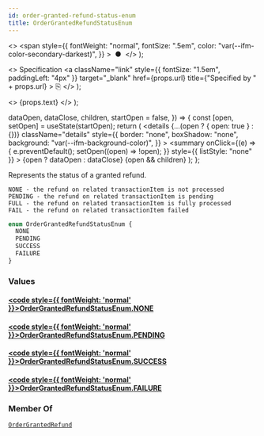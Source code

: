 ```yaml
---
id: order-granted-refund-status-enum
title: OrderGrantedRefundStatusEnum
---
```


  <>
    <span
      style={{
        fontWeight: "normal",
        fontSize: ".5em",
        color: "var(--ifm-color-secondary-darkest)",
      }}
    >
      &nbsp;●&nbsp;
    </span>
  </>
);

  <>
    Specification
    <a
      className="link"
      style={{ fontSize: "1.5em", paddingLeft: "4px" }}
      target="\_blank"
      href={props.url}
      title={"Specified by " + props.url}
    >
      ⎘
    </a>
  </>
);

  <>
    <span className={props.class}>{props.text}</span>
  </>
);


  dataOpen,
  dataClose,
  children,
  startOpen = false,
}) => {
  const [open, setOpen] = useState(startOpen);
  return (
    <details
      {...(open ? { open: true } : {})}
      className="details"
      style={{
        border: "none",
        boxShadow: "none",
        background: "var(--ifm-background-color)",
      }}
    >
      <summary
        onClick={(e) => {
          e.preventDefault();
          setOpen((open) => !open);
        }}
        style={{ listStyle: "none" }}
      >
        {open ? dataOpen : dataClose}
      </summary>
      {open && children}
    </details>
  );
};

Represents the status of a granted refund.

    NONE - the refund on related transactionItem is not processed
    PENDING - the refund on related transactionItem is pending
    FULL - the refund on related transactionItem is fully processed
    FAIL - the refund on related transactionItem failed

```graphql
enum OrderGrantedRefundStatusEnum {
  NONE
  PENDING
  SUCCESS
  FAILURE
}
```

### Values

#### [<code style={{ fontWeight: 'normal' }}>OrderGrantedRefundStatusEnum.<b>NONE</b></code>](#)

>

#### [<code style={{ fontWeight: 'normal' }}>OrderGrantedRefundStatusEnum.<b>PENDING</b></code>](#)

>

#### [<code style={{ fontWeight: 'normal' }}>OrderGrantedRefundStatusEnum.<b>SUCCESS</b></code>](#)

>

#### [<code style={{ fontWeight: 'normal' }}>OrderGrantedRefundStatusEnum.<b>FAILURE</b></code>](#)

>

### Member Of

[`OrderGrantedRefund`](../../../api-reference/orders/objects/order-granted-refund) <Badge class="badge badge--secondary" text="object"/>
